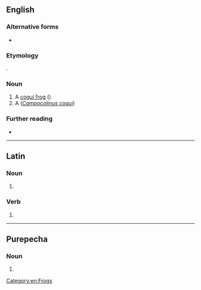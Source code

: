 {{also|coquí}}
==English==

===Alternative forms===
* {{alter|en|coquí}}

===Etymology===
{{bor|en|es-PR|coquí}}.

===Noun===
{{en-noun}}

# A [[coqui frog]] ({{taxlink|Eleutherodactylus coqui|species|ver=190916}}).
# A {{vern|coqui francolin}} (''[[Campocolinus coqui]]'')

===Further reading===
* {{pedia|coquí}}

[[Category:en:Frogs]]

----

==Latin==

===Noun===
{{la-noun-form|coquī}}

# {{inflection of|la|coquus||gen|s|;|nom//voc|p}}

===Verb===
{{la-verb-form|coquī}}

# {{inflection of|la|coquō||pres|pasv|inf}}

----

==Purepecha==

===Noun===
{{head|pua|noun}}

# {{obsolete spelling of|pua|kóki}}